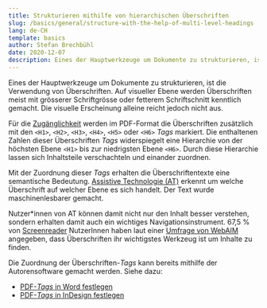 ```yaml
---
title: Strukturieren mithilfe von hierarchischen Überschriften
slug: /basics/general/structure-with-the-help-of-multi-level-headings
lang: de-CH
template: basics
author: Stefan Brechbühl
date: 2020-12-07
description: Eines der Hauptwerkzeuge um Dokumente zu strukturieren, ist die Verwendung von Überschriften. Auf visueller Ebene werden Überschriften meist mit grösserer Schriftgrösse oder fetterem Schriftschnitt kenntlich gemacht. Die visuelle Erscheinung alleine reicht jedoch nicht aus.
---
```


Eines der Hauptwerkzeuge um Dokumente zu strukturieren, ist die Verwendung von Überschriften. Auf visueller Ebene werden Überschriften meist mit grösserer Schriftgrösse oder fetterem Schriftschnitt kenntlich gemacht. Die visuelle Erscheinung alleine reicht jedoch nicht aus.

Für die [Zugänglichkeit](/de/glossary/#zugänglichkeit) werden im PDF-Format die Überschriften zusätzlich mit den `<H1>`, `<H2>`, `<H3>`, `<H4>`, `<H5>` oder `<H6>` _Tags_ markiert. Die enthaltenen Zahlen dieser Überschriften _Tags_ widerspiegelt eine Hierarchie von der höchsten Ebene `<H1>` bis zur niedrigsten Ebene `<H6>`. Durch diese Hierarchie lassen sich Inhaltsteile verschachteln und einander zuordnen.

Mit der Zuordnung dieser _Tags_ erhalten die Überschriftentexte eine semantische Bedeutung. [Assistive Technologie (AT)](/de/glossary/#assistive-technologie) erkennt um welche Überschrift auf welcher Ebene es sich handelt. Der Text wurde maschinenlesbarer gemacht.

Nutzer\*innen von AT können damit nicht nur den Inhalt besser verstehen, sondern erhalten damit auch ein wichtiges Navigationsinstrument. 67,5 % von [Screenreader](/de/glossary/#assistive-technologie) NutzerInnen haben laut einer [Umfrage von WebAIM](https://webaim.org/projects/screenreadersurvey7/#finding) angegeben, dass Überschriften ihr wichtigstes Werkzeug ist um Inhalte zu finden.

Die Zuordnung der Überschriften-_Tags_ kann bereits mithilfe der Autorensoftware gemacht werden. Siehe dazu:

- [PDF-_Tags_ in Word festlegen](/de/basics/word/defining-pdf-tags-in-word/)
- [PDF-_Tags_ in InDesign festlegen](/de/basics/indesign/defining-pdf-tags-in-indesign/)
